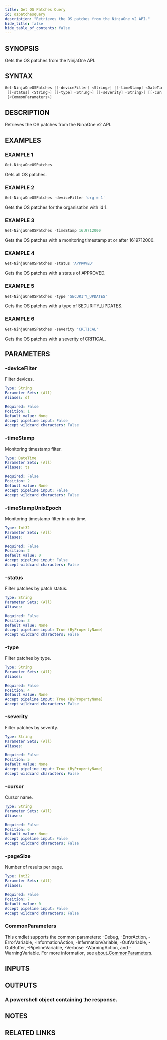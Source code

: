 ```yaml
---
title: Get OS Patches Query
id: ospatchesquery
description: "Retrieves the OS patches from the NinjaOne v2 API."
hide_title: false
hide_table_of_contents: false
---
```


## SYNOPSIS

Gets the OS patches from the NinjaOne API.

## SYNTAX

```powershell
Get-NinjaOneOSPatches [[-deviceFilter] <String>] [[-timeStamp] <DateTime>] [[-timeStampUnixEpoch] <Int32>]
 [[-status] <String>] [[-type] <String>] [[-severity] <String>] [[-cursor] <String>] [[-pageSize] <Int32>]
 [<CommonParameters>]
```

## DESCRIPTION

Retrieves the OS patches from the NinjaOne v2 API.

## EXAMPLES

### EXAMPLE 1

```powershell
Get-NinjaOneOSPatches
```

Gets all OS patches.

### EXAMPLE 2

```powershell
Get-NinjaOneOSPatches -deviceFilter 'org = 1'
```

Gets the OS patches for the organisation with id 1.

### EXAMPLE 3

```powershell
Get-NinjaOneOSPatches -timeStamp 1619712000
```

Gets the OS patches with a monitoring timestamp at or after 1619712000.

### EXAMPLE 4

```powershell
Get-NinjaOneOSPatches -status 'APPROVED'
```

Gets the OS patches with a status of APPROVED.

### EXAMPLE 5

```powershell
Get-NinjaOneOSPatches -type 'SECURITY_UPDATES'
```

Gets the OS patches with a type of SECURITY_UPDATES.

### EXAMPLE 6

```powershell
Get-NinjaOneOSPatches -severity 'CRITICAL'
```

Gets the OS patches with a severity of CRITICAL.

## PARAMETERS

### -deviceFilter

Filter devices.

```yaml
Type: String
Parameter Sets: (All)
Aliases: df

Required: False
Position: 1
Default value: None
Accept pipeline input: False
Accept wildcard characters: False
```

### -timeStamp

Monitoring timestamp filter.

```yaml
Type: DateTime
Parameter Sets: (All)
Aliases: ts

Required: False
Position: 2
Default value: None
Accept pipeline input: False
Accept wildcard characters: False
```

### -timeStampUnixEpoch

Monitoring timestamp filter in unix time.

```yaml
Type: Int32
Parameter Sets: (All)
Aliases:

Required: False
Position: 2
Default value: 0
Accept pipeline input: False
Accept wildcard characters: False
```

### -status

Filter patches by patch status.

```yaml
Type: String
Parameter Sets: (All)
Aliases:

Required: False
Position: 3
Default value: None
Accept pipeline input: True (ByPropertyName)
Accept wildcard characters: False
```

### -type

Filter patches by type.

```yaml
Type: String
Parameter Sets: (All)
Aliases:

Required: False
Position: 4
Default value: None
Accept pipeline input: True (ByPropertyName)
Accept wildcard characters: False
```

### -severity

Filter patches by severity.

```yaml
Type: String
Parameter Sets: (All)
Aliases:

Required: False
Position: 5
Default value: None
Accept pipeline input: True (ByPropertyName)
Accept wildcard characters: False
```

### -cursor

Cursor name.

```yaml
Type: String
Parameter Sets: (All)
Aliases:

Required: False
Position: 6
Default value: None
Accept pipeline input: False
Accept wildcard characters: False
```

### -pageSize

Number of results per page.

```yaml
Type: Int32
Parameter Sets: (All)
Aliases:

Required: False
Position: 7
Default value: 0
Accept pipeline input: False
Accept wildcard characters: False
```

### CommonParameters

This cmdlet supports the common parameters: -Debug, -ErrorAction, -ErrorVariable, -InformationAction, -InformationVariable, -OutVariable, -OutBuffer, -PipelineVariable, -Verbose, -WarningAction, and -WarningVariable. For more information, see [about_CommonParameters](http://go.microsoft.com/fwlink/?LinkID=113216).

## INPUTS

## OUTPUTS

### A powershell object containing the response.

## NOTES

## RELATED LINKS
